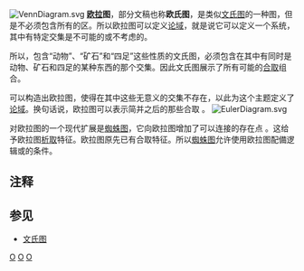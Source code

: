 {{Unreferenced|time=2020-08-31T03:59:06+00:00}}
{{NoteTA
|G1 = Math
|1 = zh-cn:欧拉; zh-tw:尤拉; zh-hk:歐拉;
}}

{{Otheruses|subject=表示集合的一種圖|other=[[圖論|圖論]]中的歐拉圖|一笔画问题}}

[[File:VennDiagram.svg|frame]]
'''[[欧拉|欧拉]]图'''，部分文稿也称'''欧氏图'''，是类似[[文氏图|文氏图]]的一种图，但是不必须包含所有的区{{notetag|这里的区定义为两个或更多轮廓线<!--contour-->的[[交集|交集]]区域}}。所以欧拉图可以定义[[论域|论域]]，就是说它可以定义一个系统，其中有特定交集是不可能的或不考虑的。

所以，包含“动物”、“矿石”和“四足”这些性质的文氏图，必须包含在其中有同时是动物、矿石和四足的某种东西的那个交集。因此文氏图展示了所有可能的[[逻辑与|合取]]组合。

可以构造出欧拉图，使得在其中这些无意义的交集不存在，以此为这个主题定义了[[论域|论域]]。换句话说，欧拉图可以表示简并之后的那些合取<!--degenerate conjunctions-->。
[[File:EulerDiagram.svg|frame]]

对欧拉图的一个现代扩展是[[蜘蛛图|蜘蛛图]]，它向欧拉图增加了可以连接的存在点<!--existential point-->。这给予欧拉图[[逻辑或|析取]]特征。欧拉图原先已有合取特征{{notetag|就是说区定义了，在該区中存在的对象，都有着[[逻辑与|合取]]起来的那些性质}}。所以[[蜘蛛图|蜘蛛图]]允许使用欧拉图配備逻辑或的条件。

==注释==
{{notefoot}}

==参见==
*[[文氏图|文氏图]]

[[Category:集合論基本概念|O]]
[[Category:邏輯|O]]
[[Category:图表|O]]